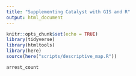 ```yaml
---
title: "Supplementing Catalyst with GIS and R"
output: html_document
---
```


```r
knitr::opts_chunk$set(echo = TRUE)
library(tidyverse)
library(htmltools)
library(here)
source(here("scripts/descriptive_map.R"))
```

```r

arrest_count

```